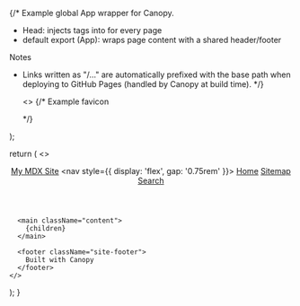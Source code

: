 {/\*
Example global App wrapper for Canopy.

- Head: injects tags into <head> for every page
- default export (App): wraps page content with a shared header/footer

Notes

- Links written as "/…" are automatically prefixed with the base path
  when deploying to GitHub Pages (handled by Canopy at build time).
  \*/}

  <>
    <meta name="theme-color" content="#111" />
    {/* Example favicon
    <link rel="icon" href="/favicon.ico" />
    */}
  </>
);

  return (
    <>
      <header className="site-header">
        <a href="/" className="brand">My MDX Site</a>
        <nav style={{ display: 'flex', gap: '0.75rem' }}>
          <a href="/">Home</a>
          <a href="/sitemap.html">Sitemap</a>
          <a href="/search.html">Search</a>
        </nav>
      </header>

      <main className="content">
        {children}
      </main>

      <footer className="site-footer">
        Built with Canopy
      </footer>
    </>

);
}
